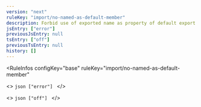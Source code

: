 ```yaml
---
version: "next"
ruleKey: "import/no-named-as-default-member"
description: Forbid use of exported name as property of default export
jsEntry: ["error"]
previousJsEntry: null
tsEntry: ["off"]
previousTsEntry: null
history: []
---
```


<RuleInfos 
  configKey="base" 
  ruleKey="import/no-named-as-default-member" 
>
  <>
    ```json
    ["error"]
    ```
  </>

  <>
    ```json
    ["off"]
    ```
  </>
</RuleInfos>
